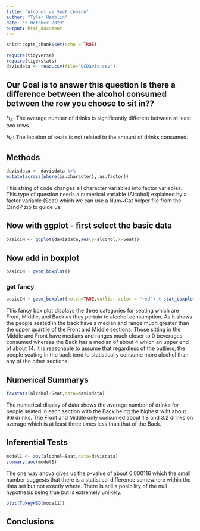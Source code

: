 ```yaml
---
title: "Alcohol vs Seat choice"
author: "Tyler Hamblin"
date: "5 October 2023"
output: html_document
---
```


```r
knitr::opts_chunk$set(echo = TRUE)
```

```r
require(tidyverse)
require(tigerstats)
davisdata <- read.csv(file="UCDavis.csv")
```
## Our Goal is to answer this question Is there a difference between the alcohol consumed between the row you choose to sit in??


$H_A$: The average number of drinks is significantly different between at least two rows. 

$H_0$: The location of seats is not related to the amount of drinks consumed. 

## Methods

```r
davisdata <- davisdata %>%
mutate(across(where(is.character), as.factor))
```

This string of code changes all character variables into factor variables. This type of question needs a numerical variable (Alcohol) explained by a factor variable (Seat) which we can use a Num~Cat helper file from the CandP zip to guide us. 

## Now with ggplot - first select the basic data

```r
basicCN <- ggplot(davisdata,aes(y=alcohol,x=Seat))
```
## Now add in boxplot

```r
basicCN + geom_boxplot()
```
  
  
### get fancy  

```r
basicCN + geom_boxplot(notch=TRUE,outlier.color = "red") + stat_boxplot(geom ='errorbar') + labs(title="Fancy notch boxplot \n with 2 lines")
```

This fancy box plot displays the three categories for seating which are Front, Middle, and Back as they pertain to alcohol consumption. As it shows the people seated in the back have a median and range much greater than the upper quartile of the Front and Middle sections. Those sitting in the Middle and Front have medians and ranges much closer to 0 beverages consumed whereas the Back has a median of about 4 which an upper end of about 14. It is reasonable to assume that regardless of the outliers, the people seating in the back tend to statistically consume more alcohol than any of the other sections.

## Numerical Summarys 

```r
favstats(alcohol~Seat,data=davisdata)
```

The numerical display of data shows the average number of drinks for people seated in each section with the Back being the highest wiht about 9.6 drinks. The Front and Middle only consumed about 1.8 and 3.2 drinks on average which is at least three times less than that of the Back. 

## Inferential Tests

```r
model1 <- aov(alcohol~Seat,data=davisdata)
summary.aov(model1)
```

The one way anova gives us the p-value of about 0.000116 which the small number suggests that there is a statistical difference somewhere within the data set but not exactly where. There is still a posibility of the null hypothesis being true but is extremely unlikely. 


```r
plot(TukeyHSD(model1))
```




## Conclusions








